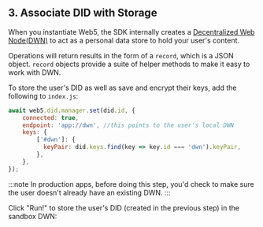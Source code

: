 ## 3. Associate DID with Storage

When you instantiate Web5, the SDK internally creates a [Decentralized Web Node(DWN)](/docs/web5/learn/decentralized-web-nodes) to act as a personal data store to hold your user's content.

Operations will return results in the form of a `record`, which is a JSON object. `record` objects provide a suite of
helper methods to make it easy to work with DWN.

To store the user's DID as well as save and encrypt their keys, add the following to `index.js`:

```js
await web5.did.manager.set(did.id, {
    connected: true,
    endpoint: 'app://dwn', //this points to the user's local DWN
    keys: {
        ['#dwn']: {
          keyPair: did.keys.find(key => key.id === 'dwn').keyPair,
        },
    },
});
```

:::note
In production apps, before doing this step, you'd check to make sure the user doesn't already have an existing DWN. 
:::

Click "Run!" to store the user's DID (created in the previous step) in the sandbox DWN:
